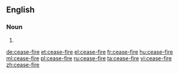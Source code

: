 ==English==

===Noun===
{{en-noun|head=[[cease]]-[[fire]]}}

# {{alternative spelling of|ceasefire}}

[[de:cease-fire]]
[[et:cease-fire]]
[[el:cease-fire]]
[[fr:cease-fire]]
[[hu:cease-fire]]
[[ml:cease-fire]]
[[pl:cease-fire]]
[[ru:cease-fire]]
[[ta:cease-fire]]
[[vi:cease-fire]]
[[zh:cease-fire]]
